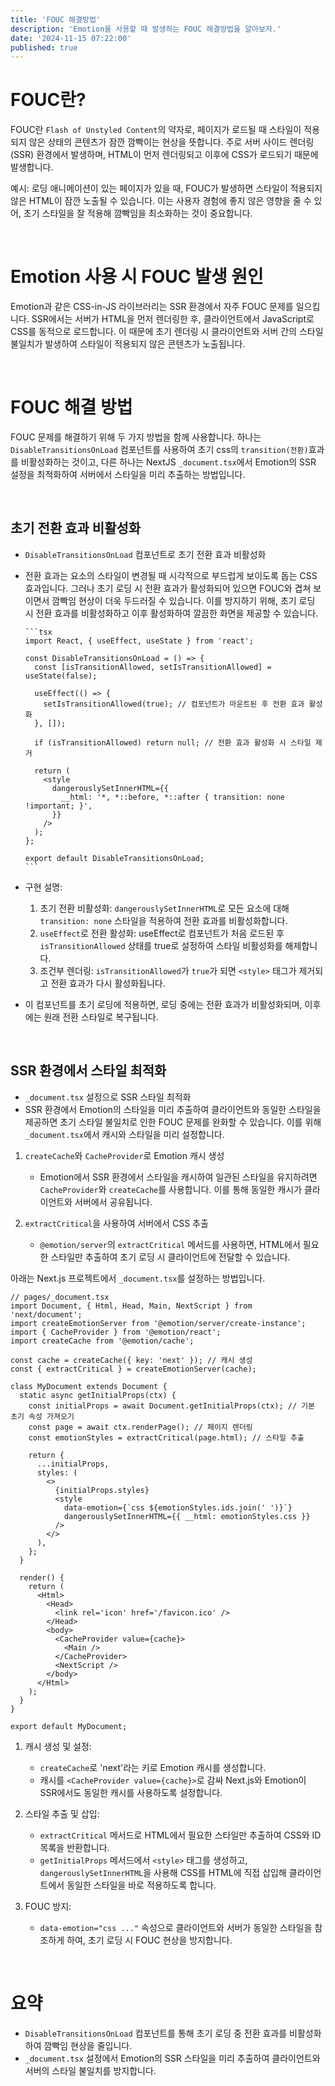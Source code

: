 ```yaml
---
title: 'FOUC 해결방법'
description: 'Emotion을 사용할 때 발생하는 FOUC 해결방법을 알아보자.'
date: '2024-11-15 07:22:00'
published: true
---
```


# FOUC란?

FOUC란 `Flash of Unstyled Content`의 약자로, 페이지가 로드될 때 스타일이 적용되지 않은 상태의 콘텐츠가 잠깐 깜빡이는 현상을 뜻합니다. 주로 서버 사이드 렌더링(SSR) 환경에서 발생하며, HTML이 먼저 렌더링되고 이후에 CSS가 로드되기 때문에 발생합니다.

예시: 로딩 애니메이션이 있는 페이지가 있을 때, FOUC가 발생하면 스타일이 적용되지 않은 HTML이 잠깐 노출될 수 있습니다. 이는 사용자 경험에 좋지 않은 영향을 줄 수 있어, 초기 스타일을 잘 적용해 깜빡임을 최소화하는 것이 중요합니다.

<br />

# Emotion 사용 시 FOUC 발생 원인

Emotion과 같은 CSS-in-JS 라이브러리는 SSR 환경에서 자주 FOUC 문제를 일으킵니다. SSR에서는 서버가 HTML을 먼저 렌더링한 후, 클라이언트에서 JavaScript로 CSS를 동적으로 로드합니다. 이 때문에 초기 렌더링 시 클라이언트와 서버 간의 스타일 불일치가 발생하여 스타일이 적용되지 않은 콘텐츠가 노출됩니다.

<br />

# FOUC 해결 방법

FOUC 문제를 해결하기 위해 두 가지 방법을 함께 사용합니다. 하나는 `DisableTransitionsOnLoad` 컴포넌트를 사용하여 초기 css의 `transition(전환)`효과를 비활성화하는 것이고, 다른 하나는 NextJS `_document.tsx`에서 Emotion의 SSR 설정을 최적화하여 서버에서 스타일을 미리 추출하는 방법입니다.

<br />

## 초기 전환 효과 비활성화

- `DisableTransitionsOnLoad` 컴포넌트로 초기 전환 효과 비활성화
- 전환 효과는 요소의 스타일이 변경될 때 시각적으로 부드럽게 보이도록 돕는 CSS 효과입니다. 그러나 초기 로딩 시 전환 효과가 활성화되어 있으면 FOUC와 겹쳐 보이면서 깜빡임 현상이 더욱 두드러질 수 있습니다. 이를 방지하기 위해, 초기 로딩 시 전환 효과를 비활성화하고 이후 활성화하여 깔끔한 화면을 제공할 수 있습니다.

      ```tsx
      import React, { useEffect, useState } from 'react';

      const DisableTransitionsOnLoad = () => {
        const [isTransitionAllowed, setIsTransitionAllowed] = useState(false);

        useEffect(() => {
          setIsTransitionAllowed(true); // 컴포넌트가 마운트된 후 전환 효과 활성화
        }, []);

        if (isTransitionAllowed) return null; // 전환 효과 활성화 시 스타일 제거

        return (
          <style
            dangerouslySetInnerHTML={{
              __html: '*, *::before, *::after { transition: none !important; }',
            }}
          />
        );
      };

      export default DisableTransitionsOnLoad;
      ```

- 구현 설명:

  1. 초기 전환 비활성화: `dangerouslySetInnerHTML`로 모든 요소에 대해 `transition: none` 스타일을 적용하여 전환 효과를 비활성화합니다.
  2. `useEffect`로 전환 활성화: useEffect로 컴포넌트가 처음 로드된 후 `isTransitionAllowed` 상태를 true로 설정하여 스타일 비활성화를 해제합니다.
  3. 조건부 렌더링: `isTransitionAllowed`가 `true`가 되면 `<style>` 태그가 제거되고 전환 효과가 다시 활성화됩니다.

- 이 컴포넌트를 초기 로딩에 적용하면, 로딩 중에는 전환 효과가 비활성화되며, 이후에는 원래 전환 스타일로 복구됩니다.

<br />

## SSR 환경에서 스타일 최적화

- `_document.tsx` 설정으로 SSR 스타일 최적화
- SSR 환경에서 Emotion의 스타일을 미리 추출하여 클라이언트와 동일한 스타일을 제공하면 초기 스타일 불일치로 인한 FOUC 문제를 완화할 수 있습니다. 이를 위해 `_document.tsx`에서 캐시와 스타일을 미리 설정합니다.

1. `createCache`와 `CacheProvider`로 Emotion 캐시 생성

   - Emotion에서 SSR 환경에서 스타일을 캐시하여 일관된 스타일을 유지하려면 `CacheProvider`와 `createCache`를 사용합니다. 이를 통해 동일한 캐시가 클라이언트와 서버에서 공유됩니다.

2. `extractCritical`을 사용하여 서버에서 CSS 추출
   - `@emotion/server`의 `extractCritical` 메서드를 사용하면, HTML에서 필요한 스타일만 추출하여 초기 로딩 시 클라이언트에 전달할 수 있습니다.

아래는 Next.js 프로젝트에서 `_document.tsx`를 설정하는 방법입니다.

```tsx
// pages/_document.tsx
import Document, { Html, Head, Main, NextScript } from 'next/document';
import createEmotionServer from '@emotion/server/create-instance';
import { CacheProvider } from '@emotion/react';
import createCache from '@emotion/cache';

const cache = createCache({ key: 'next' }); // 캐시 생성
const { extractCritical } = createEmotionServer(cache);

class MyDocument extends Document {
  static async getInitialProps(ctx) {
    const initialProps = await Document.getInitialProps(ctx); // 기본 초기 속성 가져오기
    const page = await ctx.renderPage(); // 페이지 렌더링
    const emotionStyles = extractCritical(page.html); // 스타일 추출

    return {
      ...initialProps,
      styles: (
        <>
          {initialProps.styles}
          <style
            data-emotion={`css ${emotionStyles.ids.join(' ')}`}
            dangerouslySetInnerHTML={{ __html: emotionStyles.css }}
          />
        </>
      ),
    };
  }

  render() {
    return (
      <Html>
        <Head>
          <link rel='icon' href='/favicon.ico' />
        </Head>
        <body>
          <CacheProvider value={cache}>
            <Main />
          </CacheProvider>
          <NextScript />
        </body>
      </Html>
    );
  }
}

export default MyDocument;
```

1. 캐시 생성 및 설정:

   - `createCache`로 'next'라는 키로 Emotion 캐시를 생성합니다.
   - 캐시를 `<CacheProvider value={cache}>`로 감싸 Next.js와 Emotion이 SSR에서도 동일한 캐시를 사용하도록 설정합니다.

2. 스타일 추출 및 삽입:

   - `extractCritical` 메서드로 HTML에서 필요한 스타일만 추출하여 CSS와 ID 목록을 반환합니다.
   - `getInitialProps` 메서드에서 `<style>` 태그를 생성하고, `dangerouslySetInnerHTML`을 사용해 CSS를 HTML에 직접 삽입해 클라이언트에서 동일한 스타일을 바로 적용하도록 합니다.

3. FOUC 방지:

   - `data-emotion="css ..."` 속성으로 클라이언트와 서버가 동일한 스타일을 참조하게 하여, 초기 로딩 시 FOUC 현상을 방지합니다.

<br />

# 요약

- `DisableTransitionsOnLoad` 컴포넌트를 통해 초기 로딩 중 전환 효과를 비활성화하여 깜빡임 현상을 줄입니다.
- `_document.tsx` 설정에서 Emotion의 SSR 스타일을 미리 추출하여 클라이언트와 서버의 스타일 불일치를 방지합니다.
